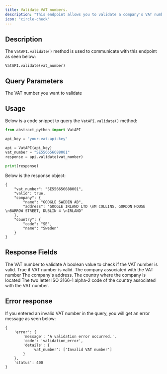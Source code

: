 ```yaml
---
title: Validate VAT numbers.
description: "This endpoint allows you to validate a company's VAT number. It returns the company's data if the VAT number is valid"
icon: "circle-check"
---
```


## Description

The `VatAPI.validate()` method is used to communicate with this endpoint as seen below:

`VatAPI.validate(vat_number)`

## Query Parameters

<ParamField path="vat_number" type="String" required>
The VAT number you want to validate
</ParamField>


## Usage
Below is a code snippet to query the `VatAPI.validate()` method:

```python
from abstract_python import VatAPI

api_key = "your-vat-api-key"

api = VatAPI(api_key)
vat_number = "SE556656688001"
response = api.validate(vat_number)

print(response)

```

Below is the response object:
```
{
    "vat_number": "SE556656688001",
    "valid": true,
    "company": {
        "name": "GOOGLE SWEDEN AB",
        "address": "GOOGLE IRLAND LTD \nM COLLINS, GORDON HOUSE \nBARROW STREET, DUBLIN 4 \nIRLAND"
    },
    "country": {
        "code": "SE",
        "name": "Sweden"
    }
}
```

## Response Fields

<ResponseField name="vat_number" type="String">
The VAT number to validate
</ResponseField>

<ResponseField name="is_vat_valid" type="Boolean">
A boolean value to check if the VAT number is valid. True if VAT number is valid.
</ResponseField>

<ResponseField name="company_name" type="String">
The company associated with the VAT number
</ResponseField>

<ResponseField name="company_address" type="String">
The company's address.
</ResponseField>

<ResponseField name="company_country" type="String">
The country where the company is located
</ResponseField>

<ResponseField name="company_country_code" type="String">
The two letter ISO 3166-1 alpha-2 code of the country associated with the VAT number.
</ResponseField>

## Error response
If you entered an invalid VAT number in the query, you will get an error message as seen below:
```
{
    'error': {
        'message': 'A validation error occurred.', 
        'code': 'validation_error', 
        'details': {
            'vat_number': ['Invalid VAT number']
        }
    }, 
    'status': 400
}
```